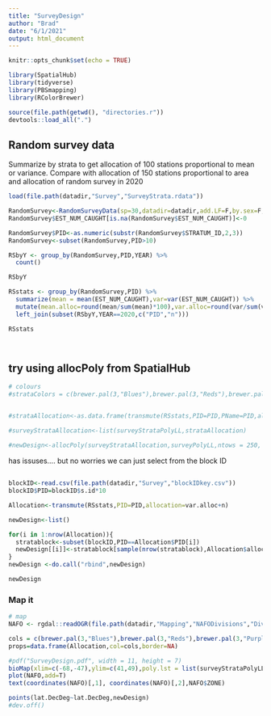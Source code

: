 ```yaml
---
title: "SurveyDesign"
author: "Brad"
date: "6/1/2021"
output: html_document
---
```


```r
knitr::opts_chunk$set(echo = TRUE)

library(SpatialHub)
library(tidyverse)
library(PBSmapping)
library(RColorBrewer)

source(file.path(getwd(), "directories.r"))
devtools::load_all(".")


```

## Random survey data

Summarize by strata to get allocation of 100 stations proportional to mean or variance. Compare with allocation of 150 stations proportional to area and allocation of random survey in 2020 

```r

load(file.path(datadir,"Survey","SurveyStrata.rdata"))

RandomSurvey<-RandomSurveyData(sp=30,datadir=datadir,add.LF=F,by.sex=F,hook.data = T)
RandomSurvey$EST_NUM_CAUGHT[is.na(RandomSurvey$EST_NUM_CAUGHT)]<-0

RandomSurvey$PID<-as.numeric(substr(RandomSurvey$STRATUM_ID,2,3))
RandomSurvey<-subset(RandomSurvey,PID>10)

RSbyY <- group_by(RandomSurvey,PID,YEAR) %>%
  count()

RSbyY

RSstats <- group_by(RandomSurvey,PID) %>%
  summarize(mean = mean(EST_NUM_CAUGHT),var=var(EST_NUM_CAUGHT)) %>%
  mutate(mean.alloc=round(mean/sum(mean)*100),var.alloc=round(var/sum(var)*100),area.alloc=round(StrataAreas$area/sum(StrataAreas$area)*150)) %>%
  left_join(subset(RSbyY,YEAR==2020,c("PID","n"))) 

RSstats




```


## try using allocPoly from SpatialHub

```r

# colours
#strataColors = c(brewer.pal(3,"Blues"),brewer.pal(3,"Reds"),brewer.pal(3,"Purples"),brewer.pal(3,"Greens"),brewer.pal(3,"PuRd"))


#strataAllocation<-as.data.frame(transmute(RSstats,PID=PID,PName=PID,allocation=var.alloc+n,col=strataColors))

#surveyStrataAllocation<-list(surveyStrataPolyLL,strataAllocation)

#newDesign<-allocPoly(surveyStrataAllocation,surveyPolyLL,ntows = 250, mindist=2,pool.size=2,map='halibut')

```

has issuses....  but no worries we can just select from the block ID

## 

```r

blockID<-read.csv(file.path(datadir,"Survey","blockIDkey.csv"))
blockID$PID=blockID$s.id*10

Allocation<-transmute(RSstats,PID=PID,allocation=var.alloc+n)

newDesign<-list()

for(i in 1:nrow(Allocation)){
  stratablock<-subset(blockID,PID==Allocation$PID[i])
  newDesign[[i]]<-stratablock[sample(nrow(stratablock),Allocation$allocation[i]),]
}
newDesign <-do.call("rbind",newDesign)

newDesign
```

### Map it

```r

# map
NAFO <- rgdal::readOGR(file.path(datadir,"Mapping","NAFODivisions","Divisions.shp"))

cols = c(brewer.pal(3,"Blues"),brewer.pal(3,"Reds"),brewer.pal(3,"Purples"),brewer.pal(3,"Greens"),brewer.pal(3,"PuRd"))
props=data.frame(Allocation,col=cols,border=NA)

#pdf("SurveyDesign.pdf", width = 11, height = 7)
bioMap(xlim=c(-68,-47),ylim=c(41,49),poly.lst = list(surveyStrataPolyLL,props),plot.rivers=F,isobaths = NULL,mapRes="MR",LT=)
plot(NAFO,add=T)
text(coordinates(NAFO)[,1], coordinates(NAFO)[,2],NAFO$ZONE)

points(lat.DecDeg~lat.DecDeg,newDesign)
#dev.off()


```


